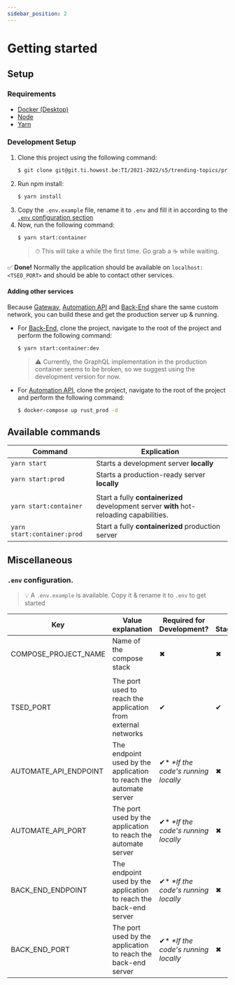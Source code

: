 ```yaml
---
sidebar_position: 2
---
```


# Getting started
## Setup
### Requirements
- [Docker (Desktop)](https://www.docker.com/get-started)
- [Node](https://nodejs.org/en/)
- [Yarn](https://yarnpkg.com/)

### Development Setup
1. Clone this project using the following command:
   ```bash
   $ git clone git@git.ti.howest.be:TI/2021-2022/s5/trending-topics/projects/hybrid-work1/gateway.git
   ```
2. Run npm install:
   ```bash
   $ yarn install
   ```
3. Copy the `.env.example` file, rename it to `.env` and fill it in according to the [`.env` configuration section](#env-configuration-file)
4. Now, run the following command:
   ```bash
   $ yarn start:container
   ```
   > ⏱ This will take a while the first time. Go grab a ☕ while waiting.

✅ **Done!** Normally the application should be available on `localhost:<TSED_PORT>` and should be able to contact other services.

#### Adding other services
Because [Gateway](https://git.ti.howest.be/TI/2021-2022/s5/trending-topics/projects/hybrid-work1/gateway), [Automation API](https://git.ti.howest.be/TI/2021-2022/s5/trending-topics/projects/hybrid-work1/automateapi) and [Back-End](https://git.ti.howest.be/TI/2021-2022/s5/trending-topics/projects/hybrid-work1/back-end) share the same custom network, you can build these and get the production server up & running.

- For [Back-End](https://git.ti.howest.be/TI/2021-2022/s5/trending-topics/projects/hybrid-work1/back-end), clone the project, navigate to the root of the project and perform the following command:
  ```bash
  $ yarn start:container:dev
  ```
  > :warning: Currently, the GraphQL implementation in the production container seems to be broken, so we suggest using the development version for now.

- For [Automation API](https://git.ti.howest.be/TI/2021-2022/s5/trending-topics/projects/hybrid-work1/automateapi), clone the project, navigate to the root of the project and perform the following command:
  ```bash
  $ docker-compose up rust_prod -d
  ```

## Available commands
|Command|Explication|
|---|---|
|`yarn start`|Starts a development server **locally**|
|`yarn start:prod`|Starts a production-ready server **locally**|
||||
|`yarn start:container`|Start a fully **containerized** development server **with** hot-reloading capabilities.|
|`yarn start:container:prod`|Start a fully **containerized** production server|
  

## Miscellaneous
### `.env` configuration.
> :bulb: A `.env.example` is available. Copy it & rename it to `.env` to get started

|Key|Value explanation|Required for Development?|... Staging?|... Production?|Value example|
|---|---|---|---|---|---|
|COMPOSE_PROJECT_NAME|Name of the compose stack|✖|✖|✖|MYT Automate Server|
|||||||
|TSED_PORT|The port used to reach the application from external networks|✔|✔|✔|8080|
|AUTOMATE_API_ENDPOINT|The endpoint used by the application to reach the automate server|✔* *\*If the code's running locally*|✖|✖|localhost|
|AUTOMATE_API_PORT|The port used by the application to reach the automate server|✔* *\*If the code's running locally*|✖|✖|3000|
|BACK_END_ENDPOINT|The endpoint used by the application to reach the back-end server|✔* *\*If the code's running locally*|✖|✖|localhost|
|BACK_END_PORT|The port used by the application to reach the back-end server|✔* *\*If the code's running locally*|✖|✖|8080|
